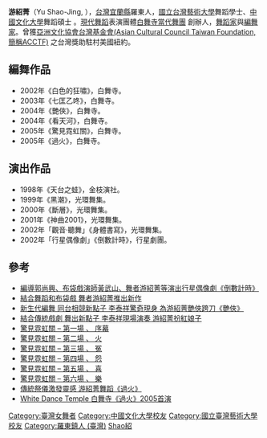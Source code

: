 '''游紹菁'''（Yu Shao-Jing, <onlyinclude></onlyinclude>{{bd|1975年|12月5日|2012年|4月23日|catIdx=You游}}），[[台灣|台灣]][[宜蘭縣|宜蘭縣]]羅東人，[[國立台灣藝術大學|國立台灣藝術大學]]舞蹈學士、[[中國文化大學|中國文化大學]]舞蹈碩士 。[[現代舞蹈|現代舞蹈]]表演團體[[白舞寺當代舞團|白舞寺當代舞團]] 創辦人，[[舞蹈家|舞蹈家]]與[[編舞家|編舞家]]。曾獲[http://www.asianculturalcouncil.org/taipei 亞洲文化協會台灣基金會(Asian Cultural Council Taiwan Foundation, 簡稱ACCTF)] {{Wayback|url=http://www.asianculturalcouncil.org/taipei |date=20190616102657 }}之台灣獎助駐村美國紐約。

== 編舞作品 ==
* 2002年《白色的狂嘯》，白舞寺。
* 2003年《七匡乙咚》，白舞寺。
* 2004年《艷俠》，白舞寺。
* 2004年《看天河》，白舞寺。
* 2005年《驚見霓虹關》，白舞寺。
* 2005年《過火》，白舞寺。

== 演出作品 ==
* 1998年《天台之蛙》，金枝演社。
* 1999年《黑潮》，光環舞集。
* 2000年《斷層》，光環舞集。
* 2001年《神曲2001》，光環舞集。
* 2002年「觀音‧聽舞」《身體書寫》，光環舞集。
* 2002年「行星偶像劇」《倒數計時》，行星劇團。

== 參考 ==
* [http://allstartheatre.tripod.com/chinatimes.htm 編導郭尚興、布袋戲演師黃武山、舞者游紹菁等演出行星偶像劇《倒數計時》] {{Wayback|url=http://allstartheatre.tripod.com/chinatimes.htm |date=20170305195440 }} 
* [http://www.epochtimes.com/b5/3/2/9/n273874.htm 結合舞蹈和布袋戲 舞者游紹菁推出新作] {{Wayback|url=http://www.epochtimes.com/b5/3/2/9/n273874.htm |date=20170305192409 }}
* [http://lth.e-lib.nctu.edu.tw/show_newspaperinfo.php?systemID=333&type=5 新生代編舞 同台相競新點子 李泰祥驚奇現身 為游紹菁艷俠跨刀《艷俠》] {{Wayback|url=http://lth.e-lib.nctu.edu.tw/show_newspaperinfo.php?systemID=333&type=5 |date=20170305194545 }}
* [http://www.epochtimes.com/b5/4/5/20/n544260.htm 結合傳統戲劇 舞出新點子 李泰祥現場演奏 游紹菁扮紅娘子] {{Wayback|url=http://www.epochtimes.com/b5/4/5/20/n544260.htm |date=20160304121010 }}
* [http://lth.e-lib.nctu.edu.tw/video.php?systemID=7116&isPartOf=%E6%9D%8E%E6%B3%B0%E7%A5%A5%E5%A4%A7%E5%B8%AB%E4%BD%9C%E5%93%81%E3%80%8C%E9%A9%9A%E8%A6%8B%E9%9C%93%E8%99%B9%E9%97%9C%E3%80%8D20050219 驚見霓虹關 – 第一場 、 序幕] {{Wayback|url=http://lth.e-lib.nctu.edu.tw/video.php?systemID=7116&isPartOf=%E6%9D%8E%E6%B3%B0%E7%A5%A5%E5%A4%A7%E5%B8%AB%E4%BD%9C%E5%93%81%E3%80%8C%E9%A9%9A%E8%A6%8B%E9%9C%93%E8%99%B9%E9%97%9C%E3%80%8D20050219 |date=20160304125405 }}
* [http://lth.e-lib.nctu.edu.tw/video.php?systemID=7117&isPartOf=%E6%9D%8E%E6%B3%B0%E7%A5%A5%E5%A4%A7%E5%B8%AB%E4%BD%9C%E5%93%81%E3%80%8C%E9%A9%9A%E8%A6%8B%E9%9C%93%E8%99%B9%E9%97%9C%E3%80%8D20050219 驚見霓虹關 – 第二場 、 火] {{Wayback|url=http://lth.e-lib.nctu.edu.tw/video.php?systemID=7117&isPartOf=%E6%9D%8E%E6%B3%B0%E7%A5%A5%E5%A4%A7%E5%B8%AB%E4%BD%9C%E5%93%81%E3%80%8C%E9%A9%9A%E8%A6%8B%E9%9C%93%E8%99%B9%E9%97%9C%E3%80%8D20050219 |date=20160304195536 }}
* [http://lth.e-lib.nctu.edu.tw/video.php?systemID=7118&isPartOf=%E6%9D%8E%E6%B3%B0%E7%A5%A5%E5%A4%A7%E5%B8%AB%E4%BD%9C%E5%93%81%E3%80%8C%E9%A9%9A%E8%A6%8B%E9%9C%93%E8%99%B9%E9%97%9C%E3%80%8D20050219 驚見霓虹關 – 第三場 、 冤] {{Wayback|url=http://lth.e-lib.nctu.edu.tw/video.php?systemID=7118&isPartOf=%E6%9D%8E%E6%B3%B0%E7%A5%A5%E5%A4%A7%E5%B8%AB%E4%BD%9C%E5%93%81%E3%80%8C%E9%A9%9A%E8%A6%8B%E9%9C%93%E8%99%B9%E9%97%9C%E3%80%8D20050219 |date=20160304193146 }}
* [http://lth.e-lib.nctu.edu.tw/video.php?systemID=7119&isPartOf=%E6%9D%8E%E6%B3%B0%E7%A5%A5%E5%A4%A7%E5%B8%AB%E4%BD%9C%E5%93%81%E3%80%8C%E9%A9%9A%E8%A6%8B%E9%9C%93%E8%99%B9%E9%97%9C%E3%80%8D20050219 驚見霓虹關 – 第四場 、 怨] {{Wayback|url=http://lth.e-lib.nctu.edu.tw/video.php?systemID=7119&isPartOf=%E6%9D%8E%E6%B3%B0%E7%A5%A5%E5%A4%A7%E5%B8%AB%E4%BD%9C%E5%93%81%E3%80%8C%E9%A9%9A%E8%A6%8B%E9%9C%93%E8%99%B9%E9%97%9C%E3%80%8D20050219 |date=20160304193736 }}
* [http://lth.e-lib.nctu.edu.tw/video.php?systemID=7120&isPartOf=%E6%9D%8E%E6%B3%B0%E7%A5%A5%E5%A4%A7%E5%B8%AB%E4%BD%9C%E5%93%81%E3%80%8C%E9%A9%9A%E8%A6%8B%E9%9C%93%E8%99%B9%E9%97%9C%E3%80%8D20050219 驚見霓虹關 – 第五場 、 喜] {{Wayback|url=http://lth.e-lib.nctu.edu.tw/video.php?systemID=7120&isPartOf=%E6%9D%8E%E6%B3%B0%E7%A5%A5%E5%A4%A7%E5%B8%AB%E4%BD%9C%E5%93%81%E3%80%8C%E9%A9%9A%E8%A6%8B%E9%9C%93%E8%99%B9%E9%97%9C%E3%80%8D20050219 |date=20160304192540 }}
* [http://lth.e-lib.nctu.edu.tw/video.php?systemID=7121&isPartOf=%E6%9D%8E%E6%B3%B0%E7%A5%A5%E5%A4%A7%E5%B8%AB%E4%BD%9C%E5%93%81%E3%80%8C%E9%A9%9A%E8%A6%8B%E9%9C%93%E8%99%B9%E9%97%9C%E3%80%8D20050219 驚見霓虹關 – 第六場 、 樂]{{Dead link}}
* [http://www.libertytimes.com.tw/2005/new/aug/17/life/art-4.htm 傳統祭儀激發靈感 游紹菁舞蹈《過火》]{{dead link|date=2018年1月 |bot=InternetArchiveBot |fix-attempted=yes }}
* [http://www.youtube.com/watch?v=oTgm4LDXCjc White Dance Temple 白舞寺《過火》2005首演 ] {{Wayback|url=http://www.youtube.com/watch?v=oTgm4LDXCjc |date=20170818030122 }}

{{DEFAULTSORT:You游}}
[[Category:臺灣女舞者|Category:臺灣女舞者]]
[[Category:中國文化大學校友|Category:中國文化大學校友]]
[[Category:國立臺灣藝術大學校友|Category:國立臺灣藝術大學校友]]
[[Category:羅東鎮人_(臺灣)|Category:羅東鎮人 (臺灣)]]
[[Category:游姓|Shao紹]]
